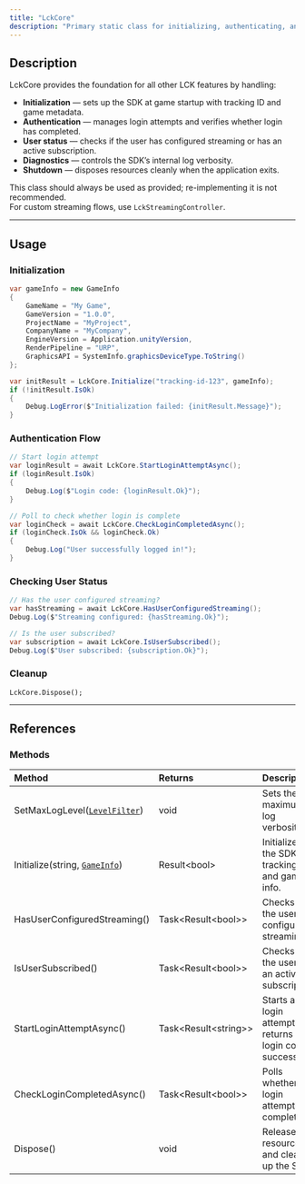 ```yaml
---
title: "LckCore"
description: "Primary static class for initializing, authenticating, and querying user status within LCK."
---
```


## Description

LckCore provides the foundation for all other LCK features by handling:

- **Initialization** — sets up the SDK at game startup with tracking ID and game metadata.
- **Authentication** — manages login attempts and verifies whether login has completed.
- **User status** — checks if the user has configured streaming or has an active subscription.
- **Diagnostics** — controls the SDK’s internal log verbosity.
- **Shutdown** — disposes resources cleanly when the application exits.

This class should always be used as provided; re-implementing it is not recommended.\
For custom streaming flows, use `LckStreamingController`.

---

## Usage

### Initialization

```c#
var gameInfo = new GameInfo
{
    GameName = "My Game",
    GameVersion = "1.0.0",
    ProjectName = "MyProject",
    CompanyName = "MyCompany",
    EngineVersion = Application.unityVersion,
    RenderPipeline = "URP",
    GraphicsAPI = SystemInfo.graphicsDeviceType.ToString()
};

var initResult = LckCore.Initialize("tracking-id-123", gameInfo);
if (!initResult.IsOk)
{
    Debug.LogError($"Initialization failed: {initResult.Message}");
}
```

### Authentication Flow

```c#
// Start login attempt
var loginResult = await LckCore.StartLoginAttemptAsync();
if (loginResult.IsOk)
{
    Debug.Log($"Login code: {loginResult.Ok}");
}

// Poll to check whether login is complete
var loginCheck = await LckCore.CheckLoginCompletedAsync();
if (loginCheck.IsOk && loginCheck.Ok)
{
    Debug.Log("User successfully logged in!");
}
```

### Checking User Status

```c#
// Has the user configured streaming?
var hasStreaming = await LckCore.HasUserConfiguredStreaming();
Debug.Log($"Streaming configured: {hasStreaming.Ok}");

// Is the user subscribed?
var subscription = await LckCore.IsUserSubscribed();
Debug.Log($"User subscribed: {subscription.Ok}");
```

### Cleanup

```
LckCore.Dispose();
```

---

## References

### Methods

| Method                                                           | Returns                  | Description                                                 |
| :--------------------------------------------------------------- | :----------------------- | :---------------------------------------------------------- |
| SetMaxLogLevel([`LevelFilter`](/api-reference/enum/LevelFilter)) | void                     | Sets the maximum log verbosity.                             |
| Initialize(string, [`GameInfo`](/api-reference/struct/GameInfo)) | Result\<bool\>           | Initializes the SDK with tracking ID and game info.         |
| HasUserConfiguredStreaming()                                     | Task\<Result\<bool\>\>   | Checks if the user has configured streaming.                |
| IsUserSubscribed()                                               | Task\<Result\<bool\>\>   | Checks if the user has an active subscription.              |
| StartLoginAttemptAsync()                                         | Task\<Result\<string\>\> | Starts a login attempt, returns a login code if successful. |
| CheckLoginCompletedAsync()                                       | Task\<Result\<bool\>\>   | Polls whether the login attempt has completed.              |
| Dispose()                                                        | void                     | Releases resources and cleans up the SDK.                   |